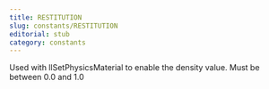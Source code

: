 ```yaml
---
title: RESTITUTION
slug: constants/RESTITUTION
editorial: stub
category: constants
---
```


<LSLConstant
	name="RESTITUTION"
	type="integer"
	value="4"
/>

Used with llSetPhysicsMaterial to enable the density value. Must be between 0.0 and 1.0
